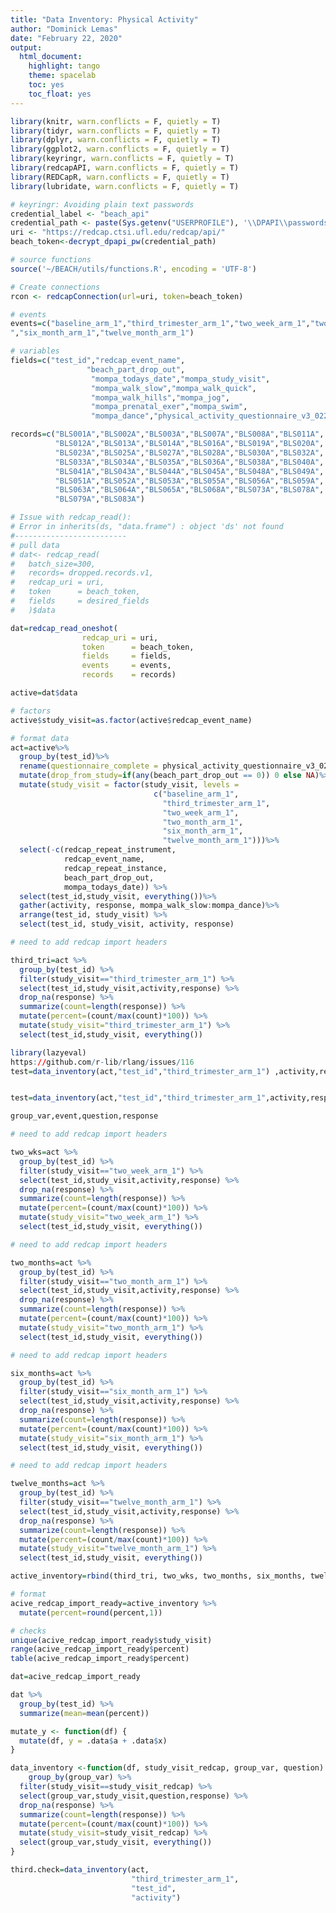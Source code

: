 ```yaml
---
title: "Data Inventory: Physical Activity"
author: "Dominick Lemas"
date: "February 22, 2020"
output:
  html_document:
    highlight: tango
    theme: spacelab
    toc: yes
    toc_float: yes
---
```


```r

library(knitr, warn.conflicts = F, quietly = T)
library(tidyr, warn.conflicts = F, quietly = T)
library(dplyr, warn.conflicts = F, quietly = T)
library(ggplot2, warn.conflicts = F, quietly = T)
library(keyringr, warn.conflicts = F, quietly = T)
library(redcapAPI, warn.conflicts = F, quietly = T)
library(REDCapR, warn.conflicts = F, quietly = T)
library(lubridate, warn.conflicts = F, quietly = T)

# keyringr: Avoiding plain text passwords
credential_label <- "beach_api"
credential_path <- paste(Sys.getenv("USERPROFILE"), '\\DPAPI\\passwords\\', Sys.info()["nodename"], '\\', credential_label, '.txt', sep="")
uri <- "https://redcap.ctsi.ufl.edu/redcap/api/"
beach_token<-decrypt_dpapi_pw(credential_path)

# source functions
source('~/BEACH/utils/functions.R', encoding = 'UTF-8')

```

```r

# Create connections
rcon <- redcapConnection(url=uri, token=beach_token)

# events
events=c("baseline_arm_1","third_trimester_arm_1","two_week_arm_1","two_month_arm_1
","six_month_arm_1","twelve_month_arm_1")

# variables
fields=c("test_id","redcap_event_name",
                 "beach_part_drop_out",
                  "mompa_todays_date","mompa_study_visit",
                  "mompa_walk_slow","mompa_walk_quick",
                  "mompa_walk_hills","mompa_jog",
                  "mompa_prenatal_exer","mompa_swim",
                  "mompa_dance","physical_activity_questionnaire_v3_022118_complete")

records=c("BLS001A","BLS002A","BLS003A","BLS007A","BLS008A","BLS011A",
          "BLS012A","BLS013A","BLS014A","BLS016A","BLS019A","BLS020A",
          "BLS023A","BLS025A","BLS027A","BLS028A","BLS030A","BLS032A",
          "BLS033A","BLS034A","BLS035A","BLS036A","BLS038A","BLS040A",
          "BLS041A","BLS043A","BLS044A","BLS045A","BLS048A","BLS049A",
          "BLS051A","BLS052A","BLS053A","BLS055A","BLS056A","BLS059A",
          "BLS063A","BLS064A","BLS065A","BLS068A","BLS073A","BLS078A",
          "BLS079A","BLS083A")

# Issue with redcap_read(): 
# Error in inherits(ds, "data.frame") : object 'ds' not found
#-------------------------
# pull data
# dat<- redcap_read(
#   batch_size=300,
#   records= dropped.records.v1,
#   redcap_uri = uri, 
#   token      = beach_token, 
#   fields     = desired_fields
#   )$data

dat=redcap_read_oneshot(
                redcap_uri = uri, 
                token      = beach_token,
                fields     = fields,
                events     = events,
                records    = records)

active=dat$data

# factors
active$study_visit=as.factor(active$redcap_event_name)


```

```r

# format data
act=active%>%
  group_by(test_id)%>%
  rename(questionnaire_complete = physical_activity_questionnaire_v3_022118_complete)%>%
  mutate(drop_from_study=if(any(beach_part_drop_out == 0)) 0 else NA)%>%
  mutate(study_visit = factor(study_visit, levels = 
                                c("baseline_arm_1",
                                  "third_trimester_arm_1",
                                  "two_week_arm_1",
                                  "two_month_arm_1",
                                  "six_month_arm_1",
                                  "twelve_month_arm_1")))%>%
  select(-c(redcap_repeat_instrument,
            redcap_event_name,
            redcap_repeat_instance,
            beach_part_drop_out,
            mompa_todays_date)) %>%
  select(test_id,study_visit, everything())%>%
  gather(activity, response, mompa_walk_slow:mompa_dance)%>%
  arrange(test_id, study_visit) %>%
  select(test_id, study_visit, activity, response)

```

```r

# need to add redcap import headers 

third_tri=act %>%
  group_by(test_id) %>%
  filter(study_visit=="third_trimester_arm_1") %>%
  select(test_id,study_visit,activity,response) %>%
  drop_na(response) %>%
  summarize(count=length(response)) %>%
  mutate(percent=(count/max(count)*100)) %>%
  mutate(study_visit="third_trimester_arm_1") %>%
  select(test_id,study_visit, everything())

library(lazyeval)
https://github.com/r-lib/rlang/issues/116
test=data_inventory(act,"test_id","third_trimester_arm_1") ,activity,response)


test=data_inventory(act,"test_id","third_trimester_arm_1",activity,response)

group_var,event,question,response

```

```r

# need to add redcap import headers 

two_wks=act %>%
  group_by(test_id) %>%
  filter(study_visit=="two_week_arm_1") %>%
  select(test_id,study_visit,activity,response) %>%
  drop_na(response) %>%
  summarize(count=length(response)) %>%
  mutate(percent=(count/max(count)*100)) %>%
  mutate(study_visit="two_week_arm_1") %>%
  select(test_id,study_visit, everything())

```


```r

# need to add redcap import headers 

two_months=act %>%
  group_by(test_id) %>%
  filter(study_visit=="two_month_arm_1") %>%
  select(test_id,study_visit,activity,response) %>%
  drop_na(response) %>%
  summarize(count=length(response)) %>%
  mutate(percent=(count/max(count)*100)) %>%
  mutate(study_visit="two_month_arm_1") %>%
  select(test_id,study_visit, everything())

```


```r

# need to add redcap import headers 

six_months=act %>%
  group_by(test_id) %>%
  filter(study_visit=="six_month_arm_1") %>%
  select(test_id,study_visit,activity,response) %>%
  drop_na(response) %>%
  summarize(count=length(response)) %>%
  mutate(percent=(count/max(count)*100)) %>%
  mutate(study_visit="six_month_arm_1") %>%
  select(test_id,study_visit, everything())

```


```r

# need to add redcap import headers 

twelve_months=act %>%
  group_by(test_id) %>%
  filter(study_visit=="twelve_month_arm_1") %>%
  select(test_id,study_visit,activity,response) %>%
  drop_na(response) %>%
  summarize(count=length(response)) %>%
  mutate(percent=(count/max(count)*100)) %>%
  mutate(study_visit="twelve_month_arm_1") %>%
  select(test_id,study_visit, everything())

```

```r

active_inventory=rbind(third_tri, two_wks, two_months, six_months, twelve_months)

# format
acive_redcap_import_ready=active_inventory %>%
  mutate(percent=round(percent,1))

# checks
unique(acive_redcap_import_ready$study_visit)
range(acive_redcap_import_ready$percent)
table(acive_redcap_import_ready$percent)

```

```r

dat=acive_redcap_import_ready

dat %>%
  group_by(test_id) %>%
  summarize(mean=mean(percent))


```


```r

mutate_y <- function(df) {
  mutate(df, y = .data$a + .data$x)
}

data_inventory <-function(df, study_visit_redcap, group_var, question) {
    group_by(group_var) %>%
  filter(study_visit==study_visit_redcap) %>%
  select(group_var,study_visit,question,response) %>%
  drop_na(response) %>%
  summarize(count=length(response)) %>%
  mutate(percent=(count/max(count)*100)) %>%
  mutate(study_visit=study_visit_redcap) %>%
  select(group_var,study_visit, everything())
}

third.check=data_inventory(act, 
                           "third_trimester_arm_1",
                           "test_id",
                           "activity")

```

